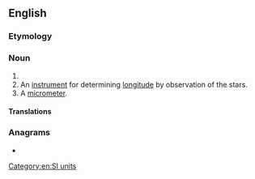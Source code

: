 {{also|mega-meter}}
==English==

===Etymology===
{{confix|en|mega|meter}}

===Noun===
{{en-noun}}

# {{alternative spelling of|en|megametre|from=US}}
# An [[instrument]] for determining [[longitude]] by observation of the stars.
# A [[micrometer]].
#: {{rfquotek|en|Knight}}

{{Webster 1913}}

====Translations====
{{trans-see|megametre}}

===Anagrams===
* {{anagrams|en|a=aeeegmmrt|megametre}}

[[Category:en:SI units]]